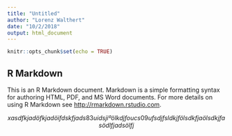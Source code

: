 ```yaml
---
title: "Untitled"
author: "Lorenz Walthert"
date: "10/2/2018"
output: html_document
---
```


```r
knitr::opts_chunk$set(echo = TRUE)
```

## R Markdown

This is an R Markdown document. Markdown is a simple formatting syntax for authoring HTML, PDF, and MS Word documents. For more details on using R Markdown
see <http://rmarkdown.rstudio.com>.

$$ 
x asdfkj adöfkja döif dskfjad s83u idsj iº ölkdjf ou cs09uf sdjf sldkjf ö lsdkfj aölsdkjf asödlfj adsölfj 
$$

